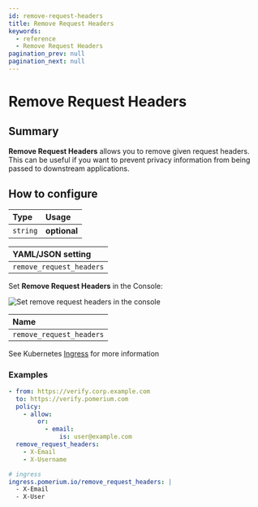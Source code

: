 ```yaml
---
id: remove-request-headers
title: Remove Request Headers
keywords:
  - reference
  - Remove Request Headers
pagination_prev: null
pagination_next: null
---
```



# Remove Request Headers

## Summary

**Remove Request Headers** allows you to remove given request headers. This can be useful if you want to prevent privacy information from being passed to downstream applications.

## How to configure

| **Type** | **Usage**    |
| :------- | :----------- |
| `string` | **optional** |

<Tabs>
<TabItem value="Core" label="Core">

| **YAML**/**JSON** setting |
| :------------------------ |
| `remove_request_headers`  |

</TabItem>
<TabItem value="Enterprise" label="Enterprise">

Set **Remove Request Headers** in the Console:

![Set remove request headers in the console](../img/routes/headers/remove-request-headers.png)

</TabItem>
<TabItem value="Kubernetes" label="Kubernetes">

| **Name**                 |
| :----------------------- |
| `remove_request_headers` |

See Kubernetes [Ingress](/docs/deploying/k8s/ingress#annotations) for more information

</TabItem>
</Tabs>

### Examples

```yaml
- from: https://verify.corp.example.com
  to: https://verify.pomerium.com
  policy:
    - allow:
        or:
          - email:
              is: user@example.com
  remove_request_headers:
    - X-Email
    - X-Username

# ingress
ingress.pomerium.io/remove_request_headers: |
  - X-Email
  - X-User
```
